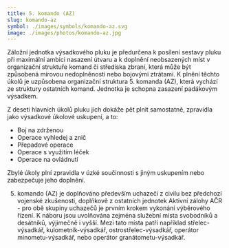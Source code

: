 ```yaml
---
title: 5. komando (AZ)
slug: komando-az
symbol: ./images/symbols/komando-az.svg
image: ./images/photos/komando-az.jpg
---
```


Záložní jednotka výsadkového pluku je předurčena k posílení sestavy pluku při maximální ambici nasazení útvaru a k doplnění neobsazených míst v organizační struktuře komand či střediska zbraní, která může být způsobená mírovou nedoplněností nebo bojovými ztrátami. K plnění těchto úkolů je uzpůsobena organizační struktura 5. komanda (AZ), která vychází ze struktury ostatních komand. Jednotka je schopna zasazení padákovým výsadkem.

Z deseti hlavních úkolů pluku jich dokáže pět plnit samostatně, zpravidla jako výsadkové úkolové uskupení, a to:

- Boj na zdrženou
- Operace vyhledej a znič
- Přepadové operace
- Operace s využitím léček
- Operace na ovládnutí

Zbylé úkoly plní zpravidla v úzké součinnosti s jiným uskupením nebo zabezpečuje jeho doplnění.

5. komando (AZ) je doplňováno především uchazeči z civilu bez předchozí vojenské zkušenosti, doplňkově z ostatních jednotek Aktivní zálohy AČR - pro obě skupiny uchazečů je prvním krokem vykonání výběrového řízení. K náboru jsou uvolňována zejména služební místa svobodníků a desátníků, výjimečně i vyšší. Mezi tato místa patří například střelec-výsadkář, kulometník-výsadkář, ostrostřelec-výsadkář, operátor minometu-výsadkář, nebo operátor granátometu-výsadkář.
